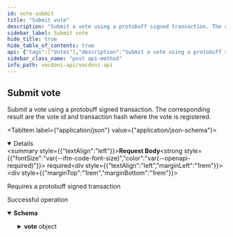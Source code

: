 ```yaml
---
id: vote-submit
title: "Submit vote"
description: "Submit a vote using a protobuff signed transaction. The corresponding result are the vote id and transaction"
sidebar_label: Submit vote
hide_title: true
hide_table_of_contents: true
api: {"tags":["Votes"],"description":"Submit a vote using a protobuff signed transaction. The corresponding result are the vote id and transaction \nhash where the vote is registered.","operationId":"voteSubmit","requestBody":{"description":"Requires a protobuff signed transaction","required":true,"content":{"application/json":{"schema":{"type":"object","properties":{"txPayload":{"type":"string","example":"<Base64 string>"}}}}}},"responses":{"200":{"description":"Successful operation","content":{"application/json":{"schema":{"type":"object","properties":{"vote":{"type":"object","properties":{"voteId":{"type":"string","example":"1056bc4d864c12659be306be1f4f31e1f5dcf9e61cb85c8e67509c59144c59ad"},"txHash":{"type":"string","example":"75e8f822f5dd13973ac5158d600f0a2a5fea4bfefce9712ab5195bf17884cfad"}}}}}}}}},"method":"post","path":"/votes","servers":[{"url":"https://api-dev.vocdoni.net/v2/"}],"securitySchemes":{"bearerAuth":{"type":"http","scheme":"bearer"}},"jsonRequestBodyExample":{"txPayload":"<Base64 string>"},"info":{"version":"2.0.0","title":"Vocdoni API","license":{"name":"MIT"},"description":"**Goals and Objectives:** \nThe Vocdoni API is meant to be the entry point for external integrators to add voting capabilities to an existing  CRM, customer base and product experience. The API should act as a satellite that facilitates creating votes using  Vocdoni, without the hassle of learning a deep platform.\nThis API should allow to perform the basic primitives of the Vocdoni Protocol such as manage organizations, voting  processes and be able to vote, abstracting as much as possible the complexity and doing so, offering simple and  clear methods to perform such actions.\nLast but not least, the API should be modular and allow further expansion with other independent modules such as  payments, CSPs, SSI providers, CRM’s, etc. becoming a open voting block/”lego” for the Web2.0 & Web 3.0 world."},"postman":{"name":"Submit vote","description":{"content":"Submit a vote using a protobuff signed transaction. The corresponding result are the vote id and transaction \nhash where the vote is registered.","type":"text/plain"},"url":{"path":["votes"],"host":["{{baseUrl}}"],"query":[],"variable":[]},"header":[{"key":"Content-Type","value":"application/json"},{"key":"Accept","value":"application/json"}],"method":"POST","body":{"mode":"raw","raw":"\"\"","options":{"raw":{"language":"json"}}}}}
sidebar_class_name: "post api-method"
info_path: vocdoni-api/vocdoni-api
---
```



## Submit vote



Submit a vote using a protobuff signed transaction. The corresponding result are the vote id and transaction 
hash where the vote is registered.

<MimeTabs><TabItem label={"application/json"} value={"application/json-schema"}><details style={{}} data-collapsed={false} open={true}><summary style={{"textAlign":"left"}}><strong>Request Body</strong><strong style={{"fontSize":"var(--ifm-code-font-size)","color":"var(--openapi-required)"}}> required</strong></summary><div style={{"textAlign":"left","marginLeft":"1rem"}}><div style={{"marginTop":"1rem","marginBottom":"1rem"}}>

Requires a protobuff signed transaction

</div></div><ul style={{"marginLeft":"1rem"}}><SchemaItem collapsible={false} name={"txPayload"} required={false} schemaDescription={undefined} schemaName={"string"} qualifierMessage={undefined} defaultValue={undefined}></SchemaItem></ul></details></TabItem></MimeTabs><div><ApiTabs><TabItem label={"200"} value={"200"}><div>

Successful operation

</div><div><MimeTabs schemaType={"response"}><TabItem label={"application/json"} value={"application/json"}><SchemaTabs><TabItem label={"Schema"} value={"Schema"}><details style={{}} data-collapsed={false} open={true}><summary style={{"textAlign":"left"}}><strong>Schema</strong></summary><div style={{"textAlign":"left","marginLeft":"1rem"}}></div><ul style={{"marginLeft":"1rem"}}><SchemaItem collapsible={true} className={"schemaItem"}><details style={{}}><summary style={{}}><strong>vote</strong><span style={{"opacity":"0.6"}}> object</span></summary><div style={{"marginLeft":"1rem"}}><SchemaItem collapsible={false} name={"voteId"} required={false} schemaDescription={undefined} schemaName={"string"} qualifierMessage={undefined} defaultValue={undefined}></SchemaItem><SchemaItem collapsible={false} name={"txHash"} required={false} schemaDescription={undefined} schemaName={"string"} qualifierMessage={undefined} defaultValue={undefined}></SchemaItem></div></details></SchemaItem></ul></details></TabItem><TabItem label={"Example (from schema)"} value={"Example (from schema)"}><ResponseSamples responseExample={"{\n  \"vote\": {\n    \"voteId\": \"1056bc4d864c12659be306be1f4f31e1f5dcf9e61cb85c8e67509c59144c59ad\",\n    \"txHash\": \"75e8f822f5dd13973ac5158d600f0a2a5fea4bfefce9712ab5195bf17884cfad\"\n  }\n}"} language={"json"}></ResponseSamples></TabItem></SchemaTabs></TabItem></MimeTabs></div></TabItem></ApiTabs></div>
      